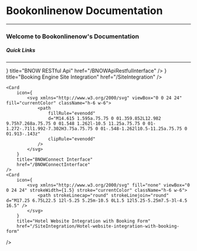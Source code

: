 
# Bookonlinenow Documentation

---

### Welcome to Bookonlinenow's Documentation

##### Quick Links

---

<Cards>
    <Card
        icon={
            <svg xmlns="http://www.w3.org/2000/svg" fill="none" viewBox="0 0 24 24" strokeWidth={1.5} stroke="currentColor" className="h-6 w-6">
                <path
                    strokeLinecap="round"
                    strokeLinejoin="round"
                    d="M12 21a9.004 9.004 0 008.716-6.747M12 21a9.004 9.004 0 01-8.716-6.747M12 21c2.485 0 4.5-4.03 4.5-9S14.485 3 12 3m0 18c-2.485 0-4.5-4.03-4.5-9S9.515 3 12 3m0 0a8.997 8.997 0 017.843 4.582M12 3a8.997 8.997 0 00-7.843 4.582m15.686 0A11.953 11.953 0 0112 10.5c-2.998 0-5.74-1.1-7.843-2.918m15.686 0A8.959 8.959 0 0121 12c0 .778-.099 1.533-.284 2.253m0 0A17.919 17.919 0 0112 16.5c-3.162 0-6.133-.815-8.716-2.247m0 0A9.015 9.015 0 013 12c0-1.605.42-3.113 1.157-4.418"
                />
            </svg>
        }
        title="BNOW RESTful Api"
        href="/BNOWApiRestfulInterface"
    />
    <Card
        icon={
            <svg xmlns="http://www.w3.org/2000/svg" fill="none" viewBox="0 0 24 24" strokeWidth={1.5} stroke="currentColor" className="h-6 w-6">
                <path
                    strokeLinecap="round"
                    strokeLinejoin="round"
                    d="M15 11.25l1.5 1.5.75-.75V8.758l2.276-.61a3 3 0 10-3.675-3.675l-.61 2.277H12l-.75.75 1.5 1.5M15 11.25l-8.47 8.47c-.34.34-.8.53-1.28.53s-.94.19-1.28.53l-.97.97-.75-.75.97-.97c.34-.34.53-.8.53-1.28s.19-.94.53-1.28L12.75 9M15 11.25L12.75 9"
                />
            </svg>
        }
        title="Booking Engine Site Integration"
        href="/SiteIntegration"
    />

    <Card
        icon={
            <svg xmlns="http://www.w3.org/2000/svg" viewBox="0 0 24 24" fill="currentColor" className="h-6 w-6">
                <path
                    fillRule="evenodd"
                    d="M14.615 1.595a.75.75 0 01.359.852L12.982 9.75h7.268a.75.75 0 01.548 1.262l-10.5 11.25a.75.75 0 01-1.272-.71l1.992-7.302H3.75a.75.75 0 01-.548-1.262l10.5-11.25a.75.75 0 01.913-.143z"
                    clipRule="evenodd"
                />
            </svg>
        }
        title="BNOWConnect Interface"
        href="/BNOWConnectInterface"
    />
    <Card
        icon={
            <svg xmlns="http://www.w3.org/2000/svg" fill="none" viewBox="0 0 24 24" strokeWidth={1.5} stroke="currentColor" className="h-6 w-6">
                <path strokeLinecap="round" strokeLinejoin="round" d="M17.25 6.75L22.5 12l-5.25 5.25m-10.5 0L1.5 12l5.25-5.25m7.5-3l-4.5 16.5" />
            </svg>
        }
        title="Hotel Website Integration with Booking Form"
        href="/SiteIntegration/Hotel-website-integration-with-booking-form"

/>

</Cards>
